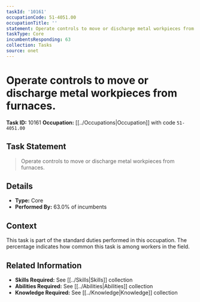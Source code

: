 ```yaml
---
taskId: '10161'
occupationCode: 51-4051.00
occupationTitle: ''
statement: Operate controls to move or discharge metal workpieces from furnaces.
taskType: Core
incumbentsResponding: 63
collection: Tasks
source: onet
---
```

# Operate controls to move or discharge metal workpieces from furnaces.

**Task ID:** 10161
**Occupation:** [[../Occupations|Occupation]] with code `51-4051.00`

## Task Statement

> Operate controls to move or discharge metal workpieces from furnaces.

## Details

- **Type:** Core
- **Performed By:** 63.0% of incumbents

## Context

This task is part of the standard duties performed in this occupation. The percentage indicates how common this task is among workers in the field.

## Related Information

- **Skills Required:** See [[../Skills|Skills]] collection
- **Abilities Required:** See [[../Abilities|Abilities]] collection
- **Knowledge Required:** See [[../Knowledge|Knowledge]] collection
